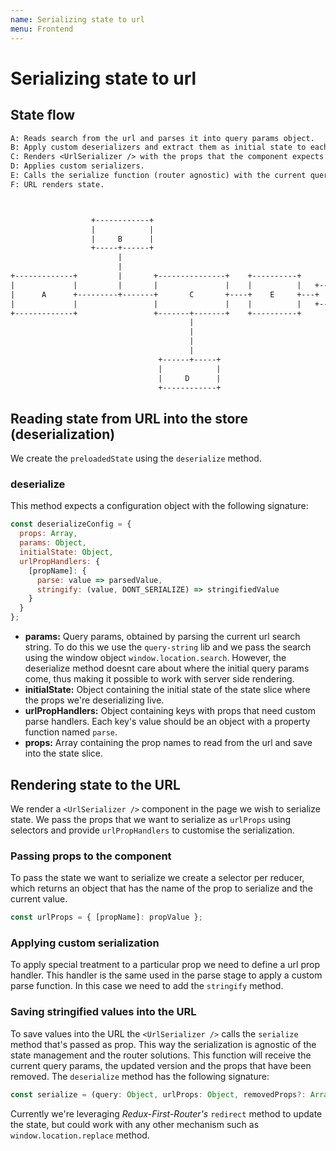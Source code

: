 ```yaml
---
name: Serializing state to url
menu: Frontend
---
```


# Serializing state to url

## State flow

```txt
A: Reads search from the url and parses it into query params object.
B: Apply custom deserializers and extract them as initial state to each reducer/state slice.
C: Renders <UrlSerializer /> with the props that the component expects to serialize.
D: Applies custom serializers.
E: Calls the serialize function (router agnostic) with the current query, the serialized props and the props to remove.
F: URL renders state.



                  +------------+
                  |            |
                  |     B      |
                  +-----+------+
                        |
                        |
+-------------+         |       +---------------+    +----------+
|             |         |       |               |    |          |   +----+
|      A      +---------+-------+       C       +----+    E     +---+  F |
|             |                 |               |    |          |   +----+
+-------------+                 +-------+-------+    +----------+
                                        |
                                        |
                                        |
                                        |
                                 +------+-----+
                                 |            |
                                 |     D      |
                                 +------------+


```

## Reading state from URL into the store (deserialization)

We create the `preloadedState` using the `deserialize` method.

### deserialize

This method expects a configuration object with the following signature:

```js
const deserializeConfig = {
  props: Array,
  params: Object,
  initialState: Object,
  urlPropHandlers: {
    [propName]: {
      parse: value => parsedValue,
      stringify: (value, DONT_SERIALIZE) => stringifiedValue
    }
  }
};
```

- **params:** Query params, obtained by parsing the current url search string. To do this we use the `query-string` lib and we pass the search using the window object `window.location.search`.
  However, the deserialize method doesnt care about where the initial query params come, thus making it possible to work with server side rendering.
- **initialState:** Object containing the initial state of the state slice where the props we're deserializing live.
- **urlPropHandlers:** Object containing keys with props that need custom parse handlers. Each key's value should be an object with a property function named `parse`.
- **props:** Array containing the prop names to read from the url and save into the state slice.

## Rendering state to the URL

We render a `<UrlSerializer />` component in the page we wish to serialize state. We pass the props that we want to serialize as `urlProps` using selectors and provide `urlPropHandlers` to customise the serialization.

### Passing props to the component

To pass the state we want to serialize we create a selector per reducer, which returns an object that has the name of the prop to serialize and the current value.

```js
const urlProps = { [propName]: propValue };
```

### Applying custom serialization

To apply special treatment to a particular prop we need to define a url prop handler. This handler is the same used in the parse stage to apply a custom parse function. In this case we need to add the `stringify` method.

### Saving stringified values into the URL

To save values into the URL the `<UrlSerializer />` calls the `serialize` method that's passed as prop.
This way the serialization is agnostic of the state management and the router solutions.
This function will receive the current query params, the updated version and the props that have been removed. The `deserialize` method has the following signature:

```js
const serialize = (query: Object, urlProps: Object, removedProps?: Array) => void
```

Currently we're leveraging _Redux-First-Router's_ `redirect` method to update the state, but could work with any other mechanism such as `window.location.replace` method.
